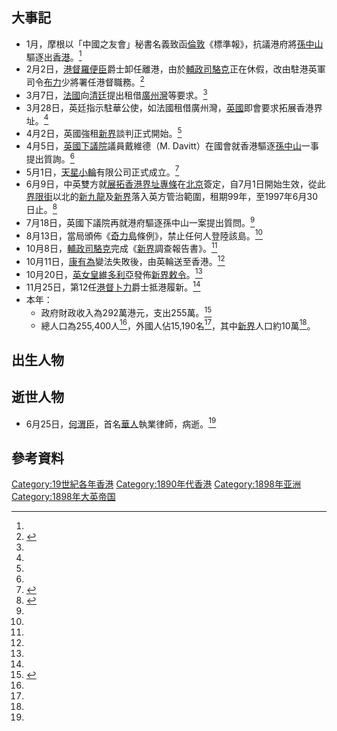 {{HKYearTOC|1898}}
{{C20YearInTopic|1898年}}
{{香港歷史}}

==大事記==
*1月，摩根以「中國之友會」秘書名義致函[[倫敦|倫敦]]《標準報》，抗議港府將[[孫中山|孫中山]]驅逐出[[香港|香港]]。<ref name="香港6000年"/>
*2月2日，[[港督|港督]][[威廉·羅便臣|羅便臣]]爵士卸任離港，由於[[輔政司|輔政司]][[駱克|駱克]]正在休假，改由駐港英軍司令[[布力|布力]]少將署任港督職務。<ref name="香港全紀錄">{{cite book |author=陳昕 郭志坤 |year=1997年 |title=《香港全紀錄 卷一（遠古－1959年）》 |page=頁116 |publisher=[[中華書局|中華書局]]（香港）有限公司 |quote= |isbn=9622318908}}{{zh-hant}}</ref>
*3月7日，[[法國|法國]]向[[清廷|清廷]]提出租借[[廣州灣|廣州灣]]等要求。<ref name="香港6000年"/>
*3月28日，英廷指示駐華公使，如法國租借廣州灣，[[英國|英國]]即會要求拓展香港界址。<ref name="香港6000年"/>
*4月2日，英國強租[[新界|新界]]談判正式開始。<ref name="香港6000年"/>
*4月5日，[[英國下議院|英國下議院]]議員戴維德（M. Davitt）在國會就香港驅逐[[孫中山|孫中山]]一事提出質詢。<ref name="香港6000年"/>
*5月1日，[[天星小輪|天星小輪]]有限公司正式成立。<ref>{{cite news |url=http://www.starferry.com.hk/tc/theCompany |title=公司簡介 |publisher=[[天星小輪|天星小輪]] |date=2013年 |accessdate=2017-02-02 |archive-date=2014-04-02 |archive-url=https://web.archive.org/web/20140402145632/http://www.starferry.com.hk/tc/theCompany |dead-url=no }}{{zh-hant}}</ref>
*6月9日，中英雙方就[[展拓香港界址專條|展拓香港界址專條]]在[[北京|北京]]簽定，自7月1日開始生效，從此[[界限街|界限街]]以北的[[新九龍|新九龍]]及[[新界|新界]]落入英方管治範圍，租期99年，至1997年6月30日止。<ref>{{cite news |url=http://www.oocities.org/wcheukt/Treaty1898.htm |title=《展拓香港界址專條》 |publisher= |date= |accessdate=2017-02-02 |archive-date=2017-02-03 |archive-url=https://web.archive.org/web/20170203161829/http://www.oocities.org/wcheukt/Treaty1898.htm |dead-url=no }}{{zh-hant}}</ref>
*7月18日，英國下議院再就港府驅逐孫中山一案提出質問。<ref name="香港6000年"/>
*8月13日，當局頒佈《[[奇力島|奇力島]]條例》，禁止任何人登陸該島。<ref name="香港6000年"/>
*10月8日，[[輔政司|輔政司]][[駱克|駱克]]完成《[[新界|新界]]調查報告書》。<ref name="香港6000年"/>
*10月11日，[[康有為|康有為]]變法失敗後，由英輪送至香港。<ref name="香港6000年"/>
*10月20日，[[英女皇|英女皇]][[维多利亚_(英国君主)|維多利亞]]發佈[[新界|新界]][[敕令|敕令]]。<ref name="香港全紀錄"/>
*11月25日，第12任[[港督|港督]][[卜力|卜力]]爵士抵港履新。<ref name="香港全紀錄"/>
*本年：
**政府財政收入為292萬港元，支出255萬。<ref name="香港6000年">{{cite book |author=湯開建 蕭國健 陳佳榮 |year=1998年 |title=《香港6000年（遠古－1997）》 |page=頁271 |publisher=麒麟書業有限公司 |quote= |isbn=9622321232}}{{zh-hant}}</ref>
**總人口為255,400人<ref name="香港6000年"/>，外國人佔15,190名<ref name="香港6000年"/>，其中[[新界|新界]]人口約10萬<ref name="香港全紀錄"/>。

==出生人物==

==逝世人物==
*6月25日，[[何渭臣|何渭臣]]，首名[[華人|華人]]執業律師，病逝。<ref name="香港6000年"/>

==參考資料==
{{reflist}}

[[Category:19世紀各年香港|Category:19世紀各年香港]]
[[Category:1890年代香港|Category:1890年代香港]]
[[Category:1898年亚洲|Category:1898年亚洲]]
[[Category:1898年大英帝国|Category:1898年大英帝国]]